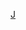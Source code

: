 {{Navbox with columns
| name = 過渡金屬2
| title = [[過渡金屬]]（第二過渡系）<templatestyles src="元素週期表/styles.css" />
| titleclass = {{PeriodicTableStyle|過渡金屬}}
| colstyle = text-align: center
| col1 = [[釔]] <br/> '''{{chem|Y}}''' <br /> <small>原子序数:<br> 39 <br /> 原子量:<br> 88.905  <br /> 熔点((K):<br> 1799<br /> 沸点(K):<br>3609<br /> 电负性:<br> 1.22</small>
| col2 = [[鋯]] <br/> '''{{chem|Zr}}''' <br /> <small>原子序数:<br> 40 <br /> 原子量: <br>91.224   <br /> 熔点(K):<br> 2128 <br /> 沸点(K):<br> 4682<br /> 电负性:<br> 1.33</small>
| col3 = [[鈮]] <br/> '''{{chem|Nb}}''' <br /> <small>原子序数:<br> 41 <br /> 原子量:<br> 92.906  <br /> 熔点(K):<br> 2750  <br /> 沸点(K):<br>5017  <br /> 电负性: <br>1.6</small>
| col4 = [[鉬]] <br/> '''{{chem|Mo}}''' <br /> <small>原子序数:<br> 42 <br /> 原子量: <br>95.94   <br /> 熔点(K):<br> 2896  <br /> 沸点(K):<br>4912 <br /> 电负性:<br> 2.16</small>
| col5 = [[鎝|-{zh-hans:锝;zh-hk:鎝;zh-tw:鎝;}-]] <br/> '''{{chem|Tc}}''' <br /> <small>原子序数: <br>43 <br /> 原子量:<br> 97.91 <br /> 熔点(K): <br>2430<br /> 沸点(K):<br>4538  <br /> 电负性:<br> 1.9</small>
| col6 = [[釕]] <br/> '''{{chem|Ru}}''' <br /> <small>原子序数:<br> 44<br/> 原子量:<br> 101.07 <br /> 熔点(K): <br>2607<br /> 沸点(K):<br> 4423<br /> 电负性:<br> 2.2</small>
| col7 = [[銠]] <br/> '''{{chem|Rh}}''' <br /> <small>原子序数: <br>45 <br /> 原子量:<br> 102.9055<br /> 熔点(K): <br>2237  <br /> 沸点(K):<br>3968<br /> 电负性:<br> 2.28</small>
| col8 = [[鈀]] <br/> '''{{chem|Pd}}''' <br /> <small>原子序数:<br> 46<br /> 原子量: <br>106.42   <br /> 熔点(K):<br>1828  <br /> 沸点(K):<br> 3236 <br /> 电负性:<br> 2.20</small>
| col9 = [[銀]] <br/> '''{{chem|Ag}}''' <br /> <small>原子序数:<br> 47<br /> 原子量:<br> 112.411 <br /> 熔点(K): <br> 1234<br /> 沸点(K): <br>2435  <br /> 电负性:<br> 1.93</small>
| col10 = [[鎘]] <br/> '''{{chem|Cd}}''' <br /> <small>原子序数:<br> 48<br /> 原子量:<br> 65.409  <br /> 熔点(K):<br>594.22  <br /> 沸点(K):<br> 1040 <br /> 电负性:<br> 1.69</small>
|colwidth=12em
}}<noinclude>
[[Category:化学导航模板|J]]
</noinclude>